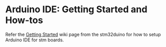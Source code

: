 # Arduino IDE: Getting Started and How-tos

Refer the [Getting Started](https://github.com/stm32duino/Arduino_Core_STM32/wiki/Getting-Started) wiki page from the stm32duino for how to setup Arduino IDE for stm boards.